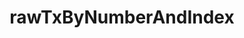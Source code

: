 ---
title: 'rawTxByNumberAndIndex'
openapi: 'openapi-getRawTransactionByBlockNumberAndIndex POST /'
description: 'Returns bytecode for a raw transaction given block number and transaction index.'
---